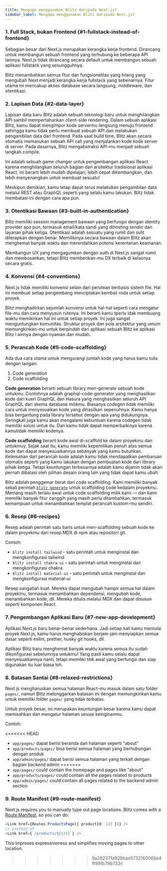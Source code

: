 ```yaml
---
title: Mengapa menggunakan Blitz daripada Next.js?
sidebar_label: Mengapa menggunakan Blitz daripada Next.js?
---
```


### 1. Full Stack, bukan Frontend {#1-fullstack-instead-of-frontend}

Sebagian besar dari Next.js merupakan kerangka kerja frontend. Dirancang untuk membangun sebuah
frontend yang terhubung ke beberapa API lainnya. Next.js tidak dirancang secara default
untuk membangun sebuah aplikasi fullstack yang sesungguhnya.

Blitz menambahkan semua fitur dan fungsionalitas yang hilang yang mengubah Next menjadi 
kerangka kerja fullstack yang sebenarnya. Fitur utama ini mencakup akses database 
secara langsung, middleware, dan otentikasi.

### 2. Lapisan Data {#2-data-layer}

Lapisan data baru Blitz adalah sebuah teknologi baru untuk menghilangkan API 
sambil mempertahankan client-side rendering. Dalam sebuah aplikasi Blitz, kamu dapat mengimpor
kode servermu langsung menuju frontend sehingga kamu tidak perlu membuat sebuah API
dan melakukan pengambilan data dari frontend. Pada saat build time, Blitz akan secara otomatis
memasukan sebuah API call yang menjalankan kode kode server di server. Pada dasarnya,
Blitz mengabstraksi API-mu menjadi sebuah langkah compile.

Ini adalah sebuah game changer untuk pengembangan aplikasi React karena menghilangkan
seluruh bagian dari arsitektur tradisional aplikasi React. ini berarti
lebih mudah dipelajari, lebih cepat dikembangkan, dan lebih menyenangkan untuk membuat sesuatu!

Meskipun demikian, kamu tetap dapat terus melakukan pengambilan data melalui REST atau GraphQL 
seperti yang selalu kamu lakukan. Blitz tidak membatasi ini dengan cara apa pun.

### 3. Otentikasi Bawaan {#3-built-in-authentication}

Blitz memiliki session management bawaan yang berfungsi dengan identity provider 
apa pun, termasuk email/kata sandi yang dihosting sendiri dan layanan pihak ketiga.
Otentikasi adalah sesuatu yang rumit dan sulit diterapkan dengan benar. 
Memilikinya secara bawaan dalam Blitz akan menghemat banyak waktu dan merendahkan 
potensi kerentanan keamanan.

Membangun UX yang mengagumkan dengan auth di Next.js sangat rumit dan membosankan, 
tetapi Blitz memberikan-mu DX terbaik di kelasnya secara gratis.

### 4. Konvensi {#4-conventions}

Next.js tidak memiliki konvensi selain dari perutean berbasis sistem file. 
Hal ini membuat setiap pengembang menciptakan kembali roda untuk setiap proyek.

Blitz menghadirkan sejumlah konvensi untuk hal-hal seperti cara mengatur file-mu dan 
cara menyusun rutenya. Ini berarti kamu tperlu idak membuang waktu memikirkan hal ini untuk 
setiap proyek. Ini juga sangat menguntungkan komunitas. Struktur proyek dan pola arsitektur 
yang umum memungkinkan-mu untuk berpindah dari aplikasi sebuah Blitz ke aplikasi Blitz l
ainnya dengan nyaman dan mudah.

### 5. Perancah Kode {#5-code-scaffolding}

Ada dua cara utama untuk mengurangi jumlah kode yang harus kamu tulis 
dengan tangan:

1. Code generation
2. Code scaffolding

**Code generation** berarti sebuah library men-generate sebuah kode untukmu. 
Contohnya adalah graphql-code-generator yang menghasilkan kode dari kueri GraphQL 
dan Hasura yang menghasilkan seluruh API GraphQL dari skema database milikmu.
Biasanya codegen tidak memiliki cara untuk menyesuaikan kode yang dihasilkan sepenuhnya. 
Kamu hanya bisa bergantung pada library tersebut dengan apa yang didukungnya. Seringkali juga 
kamu akan mengalami kebuntuan karena codegen tidak memiliki solusi untuk itu. 
Dan kamu tidak dapat memperbaikinya karena kamutidak memiliki kodenya.

**Code scaffolding** berarti kode awal di-scaffold ke dalam proyekmu dan untukmuy. 
Sejak saat itu, kamu memiliki kepemilikan penuh atas semua kode dan dapat 
menyesuaikannya sebanyak yang kamu butuhkan. Kelemahan dari perancah kode adalah 
kamu tidak mendapatkan pembaruan otomatis seperti yang kamu lakukan dengan pembuatan 
kode dari library pihak ketiga. Tetapi keuntungan terbesarnya adalah kamu dijamin 
tidak akan pernah dibatasi oleh pilihan desain orang lain yang tidak dapat kamu ubah.

Blitz adalah penggemar berat dari code scaffolding. Kami memiliki banyak sekali perintah
[`blitz generate`](./cli-generate) untuk scaffolding code kedalam
proyekmu. Memang masih terlalu awal untuk code scaffolding milik kami — dan kami memiliki 
banyak fitur canggih yang masih perlu ditambahkan, termasuk kemampuan untuk menambahkan 
templat perancah kustom-mu sendiri.

### 6. Resep {#6-recipes}

Resep adalah perintah satu baris untuk men-scaffolding sebuah kode ke dalam proyekmu
dari resep MDX di npm atau repositori git.

Contoh:

- `blitz install tailwind` - satu perintah untuk menginstal dan mengkonfigurasi tailwind
- `blitz install chakra-ui` - satu perintah untuk menginstal dan mengkonfigurasi chakra
- `blitz install material-ui` - satu perintah untuk menginstal dan mengkonfigurasi material-ui

Resep sangatlah kuat. Mereka dapat mengubah hampir semua hal dalam proyekmu, termasuk 
menambahkan dependensi, mengubah kode, menambahkan kode, dll. Mereka ditulis melalui 
MDX dan dapat disusun seperti komponen React.

### 7. Pengembangan Aplikasi Baru {#7-new-app-development}

Aplikasi Next.js baru benar-benar sederhana. Jadi setiap kali kamu memulai proyek 
Next.js, kamu harus menghabiskan berjam-jam menyiapkan semua dasar seperti eslint, 
prettier, husky git hooks, dll.

Aplikasi Blitz baru menghemat banyak waktu karena semua itu sudah dikonfigurasi 
sebelumnya untukmu! Yang pasti kamu selalu dapat menyesuaikannya nanti, tetapi 
memiliki titik awal yang berfungsi dan siap digunakan itu luar biasa loh.

### 8. Batasan Santai {#8-relaxed-restrictions}

Next.js mengharuskan semua halaman React-mu masuk dalam satu folder `pages/`, 
namun Blitz melonggarkan batasan ini dengan memungkinkan kamu untuk memiliki 
folder `pages/` yang tidak terbatas.

Untuk proyek besar, ini merupakan keuntungan besar karena kamu dapat memisahkan 
dan mengatur halaman sesuai keinginanmu.

Contoh:

<<<<<<< HEAD
- `app/pages/` dapat berisi beranda dan halaman seperti "about"
- `app/products/pages/` bisa berisi semua halaman yang berhubungan dengan produk
- `app/admin/pages/` dapat berisi semua halaman yang terkait dengan bagian backend
  admin
=======
- `app/pages/` could contain the homepage and pages like "about"
- `app/products/pages/` could contain all the pages related to products
- `app/admin/pages/` could contain all pages related to the backend admin
  section

### 9. Route Manifest {#9-route-manifest}

Next.js requires you to manually type out page locations. Blitz comes with
a [Route Manifest](./route-manifest), so you can do:

```ts
<Link href={Routes.ProductsPage({ productId: 123 })} />
// instead of
<Link href={`/products/${123}`} />
```

This improves expressiveness and simplifies moving pages to other
location.
>>>>>>> 9a282371a929bae5732160068e4ff99fb796722c
